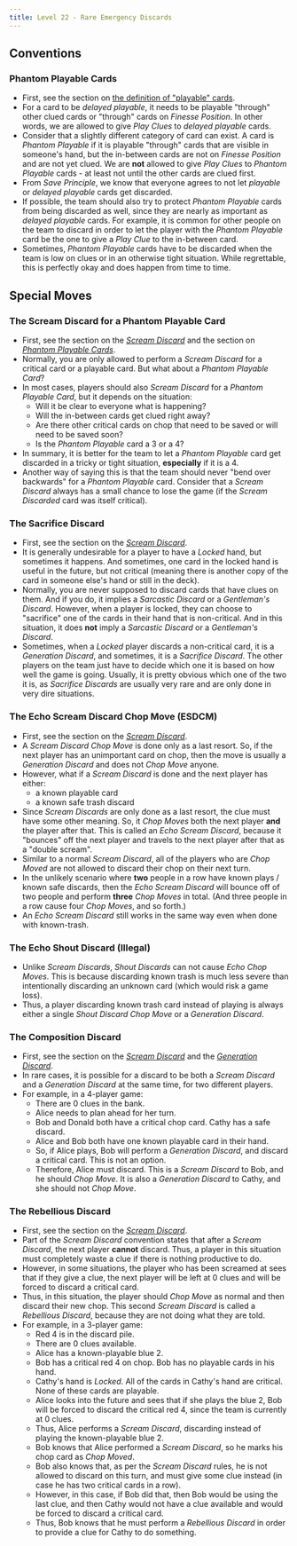 ```yaml
---
title: Level 22 - Rare Emergency Discards
---
```



## Conventions

### Phantom Playable Cards

- First, see the section on [the definition of "playable" cards](level-1.mdx#the-definition-of-playable).
- For a card to be _delayed playable_, it needs to be playable "through" other clued cards or "through" cards on _Finesse Position_. In other words, we are allowed to give _Play Clues_ to _delayed playable_ cards.
- Consider that a slightly different category of card can exist. A card is _Phantom Playable_ if it is playable "through" cards that are visible in someone's hand, but the in-between cards are not on _Finesse Position_ and are not yet clued. We are **not** allowed to give _Play Clues_ to _Phantom Playable_ cards - at least not until the other cards are clued first.
- From _Save Principle_, we know that everyone agrees to not let _playable_ or _delayed playable_ cards get discarded.
- If possible, the team should also try to protect _Phantom Playable_ cards from being discarded as well, since they are nearly as important as _delayed playable_ cards. For example, it is common for other people on the team to discard in order to let the player with the _Phantom Playable_ card be the one to give a _Play Clue_ to the in-between card.
- Sometimes, _Phantom Playable_ cards have to be discarded when the team is low on clues or in an otherwise tight situation. While regrettable, this is perfectly okay and does happen from time to time.

## Special Moves

### The Scream Discard for a Phantom Playable Card

- First, see the section on the _[Scream Discard](level-7.mdx#the-scream-discard-chop-move-sdcm)_ and the section on _[Phantom Playable Cards](#phantom-playable-cards)_.
- Normally, you are only allowed to perform a _Scream Discard_ for a critical card or a playable card. But what about a _Phantom Playable Card_?
- In most cases, players should also _Scream Discard_ for a _Phantom Playable Card_, but it depends on the situation:
  - Will it be clear to everyone what is happening?
  - Will the in-between cards get clued right away?
  - Are there other critical cards on chop that need to be saved or will need to be saved soon?
  - Is the _Phantom Playable_ card a 3 or a 4?
- In summary, it is better for the team to let a _Phantom Playable_ card get discarded in a tricky or tight situation, **especially** if it is a 4.
- Another way of saying this is that the team should never "bend over backwards" for a _Phantom Playable_ card. Consider that a _Scream Discard_ always has a small chance to lose the game (if the _Scream Discarded_ card was itself critical).

### The Sacrifice Discard

- First, see the section on the _[Scream Discard](level-7.mdx#the-scream-discard-chop-move-sdcm)_.
- It is generally undesirable for a player to have a _Locked_ hand, but sometimes it happens. And sometimes, one card in the locked hand is useful in the future, but not critical (meaning there is another copy of the card in someone else's hand or still in the deck).
- Normally, you are never supposed to discard cards that have clues on them. And if you do, it implies a _Sarcastic Discard_ or a _Gentleman's Discard_. However, when a player is locked, they can choose to "sacrifice" one of the cards in their hand that is non-critical. And in this situation, it does **not** imply a _Sarcastic Discard_ or a _Gentleman's Discard_.
- Sometimes, when a _Locked_ player discards a non-critical card, it is a _Generation Discard_, and sometimes, it is a _Sacrifice Discard_. The other players on the team just have to decide which one it is based on how well the game is going. Usually, it is pretty obvious which one of the two it is, as _Sacrifice Discards_ are usually very rare and are only done in very dire situations.

### The Echo Scream Discard Chop Move (ESDCM)

- First, see the section on the _[Scream Discard](level-7.mdx#the-scream-discard-chop-move-sdcm)_.
- A _Scream Discard Chop Move_ is done only as a last resort. So, if the next player has an unimportant card on chop, then the move is usually a _Generation Discard_ and does not _Chop Move_ anyone.
- However, what if a _Scream Discard_ is done and the next player has either:
  - a known playable card
  - a known safe trash discard
- Since _Scream Discards_ are only done as a last resort, the clue must have some other meaning. So, it _Chop Moves_ both the next player **and** the player after that. This is called an _Echo Scream Discard_, because it "bounces" off the next player and travels to the next player after that as a "double scream".
- Similar to a normal _Scream Discard_, all of the players who are _Chop Moved_ are not allowed to discard their chop on their next turn.
- In the unlikely scenario where **two** people in a row have known plays / known safe discards, then the _Echo Scream Discard_ will bounce off of two people and perform **three** _Chop Moves_ in total. (And three people in a row cause four _Chop Moves_, and so forth.)
- An _Echo Scream Discard_ still works in the same way even when done with known-trash.

### The Echo Shout Discard (Illegal)

- Unlike _Scream Discards_, _Shout Discards_ can not cause _Echo Chop Moves_. This is because discarding known trash is much less severe than intentionally discarding an unknown card (which would risk a game loss).
- Thus, a player discarding known trash card instead of playing is always either a single _Shout Discard Chop Move_ or a _Generation Discard_.

### The Composition Discard

- First, see the section on the _[Scream Discard](level-7.mdx#the-scream-discard-chop-move-sdcm)_ and the _[Generation Discard](level-7.mdx#the-generation-discard)_.
- In rare cases, it is possible for a discard to be both a _Scream Discard_ and a _Generation Discard_ at the same time, for two different players.
- For example, in a 4-player game:
  - There are 0 clues in the bank.
  - Alice needs to plan ahead for her turn.
  - Bob and Donald both have a critical chop card. Cathy has a safe discard.
  - Alice and Bob both have one known playable card in their hand.
  - So, if Alice plays, Bob will perform a _Generation Discard_, and discard a critical card. This is not an option.
  - Therefore, Alice must discard. This is a _Scream Discard_ to Bob, and he should _Chop Move_. It is also a _Generation Discard_ to Cathy, and she should not _Chop Move_.

<CompositionDiscard />

### The Rebellious Discard

- First, see the section on the _[Scream Discard](level-7.mdx#the-scream-discard-chop-move-sdcm)_.
- Part of the _Scream Discard_ convention states that after a _Scream Discard_, the next player **cannot** discard. Thus, a player in this situation must completely waste a clue if there is nothing productive to do.
- However, in some situations, the player who has been screamed at sees that if they give a clue, the next player will be left at 0 clues and will be forced to discard a critical card.
- Thus, in this situation, the player should _Chop Move_ as normal and then discard their new chop. This second _Scream Discard_ is called a _Rebellious Discard_, because they are not doing what they are told.
- For example, in a 3-player game:
  - Red 4 is in the discard pile.
  - There are 0 clues available.
  - Alice has a known-playable blue 2.
  - Bob has a critical red 4 on chop. Bob has no playable cards in his hand.
  - Cathy's hand is _Locked_. All of the cards in Cathy's hand are critical. None of these cards are playable.
  - Alice looks into the future and sees that if she plays the blue 2, Bob will be forced to discard the critical red 4, since the team is currently at 0 clues.
  - Thus, Alice performs a _Scream Discard_, discarding instead of playing the known-playable blue 2.
  - Bob knows that Alice performed a _Scream Discard_, so he marks his chop card as _Chop Moved_.
  - Bob also knows that, as per the _Scream Discard_ rules, he is not allowed to discard on this turn, and must give some clue instead (in case he has two critical cards in a row).
  - However, in this case, if Bob did that, then Bob would be using the last clue, and then Cathy would not have a clue available and would be forced to discard a critical card.
  - Thus, Bob knows that he must perform a _Rebellious Discard_ in order to provide a clue for Cathy to do something.

<RebelliousDiscard />
